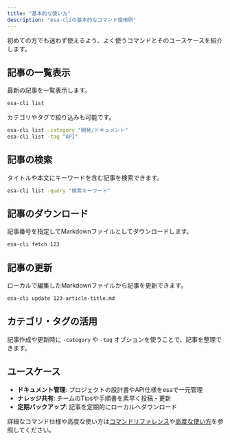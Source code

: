 ```yaml
---
title: "基本的な使い方"
description: "esa-cliの基本的なコマンド使用例"
---
```


初めての方でも迷わず使えるよう、よく使うコマンドとそのユースケースを紹介します。

## 記事の一覧表示

最新の記事を一覧表示します。
```bash
esa-cli list
```

カテゴリやタグで絞り込みも可能です。
```bash
esa-cli list -category "開発/ドキュメント"
esa-cli list -tag "API"
```

## 記事の検索

タイトルや本文にキーワードを含む記事を検索できます。
```bash
esa-cli list -query "検索キーワード"
```

## 記事のダウンロード

記事番号を指定してMarkdownファイルとしてダウンロードします。
```bash
esa-cli fetch 123
```

## 記事の更新

ローカルで編集したMarkdownファイルから記事を更新できます。
```bash
esa-cli update 123-article-title.md
```

## カテゴリ・タグの活用

記事作成や更新時に `-category` や `-tag` オプションを使うことで、記事を整理できます。

## ユースケース

- **ドキュメント管理**: プロジェクトの設計書やAPI仕様をesaで一元管理
- **ナレッジ共有**: チームのTipsや手順書を素早く投稿・更新
- **定期バックアップ**: 記事を定期的にローカルへダウンロード

詳細なコマンド仕様や高度な使い方は[コマンドリファレンス](./commands/)や[高度な使い方](./guides/advanced-usage)を参照してください。 